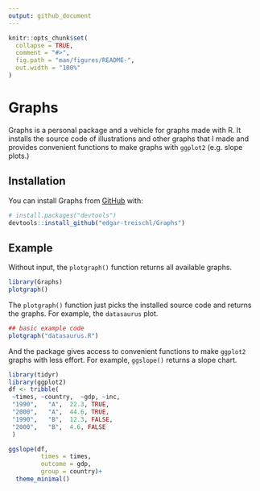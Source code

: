 ```yaml
---
output: github_document
---
```


<!-- README.md is generated from README.Rmd. Please edit that file -->

```r
knitr::opts_chunk$set(
  collapse = TRUE,
  comment = "#>",
  fig.path = "man/figures/README-",
  out.width = "100%"
)
```

# Graphs

<!-- badges: start -->
<!-- badges: end -->

Graphs is a personal package and a vehicle for graphs made with R. It installs the source code of illustrations and other graphs that I made and provides convenient functions to make graphs with `ggplot2` (e.g. slope plots.)

## Installation

You can install Graphs from [GitHub](https://github.com/) with:

``` r
# install.packages("devtools")
devtools::install_github("edgar-treischl/Graphs")
```

## Example

Without input, the `plotgraph()` function returns all available graphs.

```r
library(Graphs)
plotgraph()
```

The `plotgraph()` function just picks the installed source code and returns the graphs. For example, the `datasaurus` plot.

```r
## basic example code
plotgraph("datasaurus.R")
```

And the package gives access to convenient functions to make `ggplot2` graphs with less effort. For example, `ggslope()` returns a slope chart.

```r
library(tidyr)
library(ggplot2)
df <- tribble(
 ~times, ~country,  ~gdp, ~inc,
 "1990",   "A",  22.3, TRUE,
 "2000",   "A",  44.6, TRUE,
 "1990",   "B",  12.3, FALSE,
 "2000",   "B",  4.6, FALSE
 )

ggslope(df,
         times = times,
         outcome = gdp,
         group = country)+
  theme_minimal()
```



